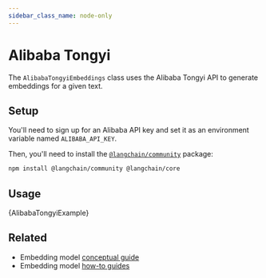 ```yaml
---
sidebar_class_name: node-only
---
```


# Alibaba Tongyi

The `AlibabaTongyiEmbeddings` class uses the Alibaba Tongyi API to generate embeddings for a given text.

## Setup

You'll need to sign up for an Alibaba API key and set it as an environment variable named `ALIBABA_API_KEY`.

Then, you'll need to install the [`@langchain/community`](https://www.npmjs.com/package/@langchain/community) package:


<IntegrationInstallTooltip></IntegrationInstallTooltip>

```bash npm2yarn
npm install @langchain/community @langchain/core
```

## Usage


<CodeBlock language="typescript">{AlibabaTongyiExample}</CodeBlock>

## Related

- Embedding model [conceptual guide](/docs/concepts/embedding_models)
- Embedding model [how-to guides](/docs/how_to/#embedding-models)
